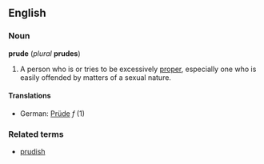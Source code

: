 ==English==
===Noun===
'''prude''' (''plural'' '''prudes''')
# A person who is or tries to be excessively [[proper]], especially one who is easily offended by matters of a sexual nature.
====Translations====
*German: [[Prüde]] ''f'' (1)

===Related terms===
*[[prudish]]